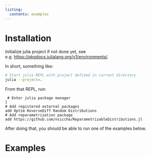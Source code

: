 ```yaml
---
listing:
  contents: examples
---
```

# Installation

Initialize julia project if not done yet, see e.g. [https://pkgdocs.julialang.org/v1/environments/](https://pkgdocs.julialang.org/v1/environments/).

In short, something like:

```.bash
# Start julia REPL with project defined in current directory
julia --project=.
```
From that REPL, run:
```.julia
 # Enter julia package manager
]
# Add registered external packages
add Optim ReverseDiff Random Distributions 
# Add reparametrization package
add https://github.com/nsiccha/ReparametrizableDistributions.jl  
```

After doing that, you should be able to run one of the examples below.

# Examples


